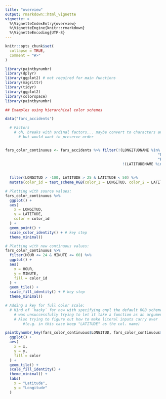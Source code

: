 ```yaml
---
title: "overview"
output: rmarkdown::html_vignette
vignette: >
  %\VignetteIndexEntry{overview}
  %\VignetteEngine{knitr::rmarkdown}
  %\VignetteEncoding{UTF-8}
---
```


```r
knitr::opts_chunk$set(
  collapse = TRUE,
  comment = "#>"
)
```

```r
library(paintbynumbr)
library(dplyr)
library(ggplot2) # not required for main functions
library(magrittr)
library(tidyr)
library(ggplot2)
library(colorspace)
library(paintbynumbr)

## Examples using hierarchical color schemes

data("fars_accidents")

  # Factors
    # oh, breaks with ordinal factors... maybe convert to characters and then onward?
      # but would want to preserve order


fars_color_continuous <- fars_accidents %>% filter(!(LONGITUDNAME %in% c("Not Reported",
                                                                     "Not Available",
                                                                     "Reported as Unknown")) & 
                                                     !(LATITUDENAME %in% c("Not Reported",
                                                                       "Not Available",
                                                                       "Reported as Unknown"))) %>%
  filter(LONGITUD > -100, LATITUDE > 25 & LATITUDE < 50) %>%
  mutate(color_id = test_scheme_RGB(color_1 = LONGITUD, color_2 = LATITUDE))

# Plotting with source values:
fars_color_continuous %>%
  ggplot() + 
  aes(
    x = LONGITUD,
    y = LATITUDE,
    color = color_id
  ) +
  geom_point() +
  scale_color_identity() + # key step
  theme_minimal()

# Plotting with new continuous values:
fars_color_continuous %>%
  filter(HOUR <= 24 & MINUTE <= 60) %>%
  ggplot() + 
  aes(
    x = HOUR,
    y = MINUTE,
    fill = color_id
  ) +
  geom_tile() +
  scale_fill_identity() + # key step
  theme_minimal()

# Adding a key for full color scale:
  # Kind of `hacky` for now with specifying onyl the default RGB scheme; 
    # was unsuccessfully trying to let it take a function as an argument
    # Also trying to figure out how to make literal inputs carry over 
        #(e.g. in this case keep "LATITUDE" as the col. name)

paintbynumbr_key(fars_color_continuous$LONGITUD, fars_color_continuous$LATITUDE) %>%
  ggplot() +
  aes(
    x = x,
    y = y,
    fill = color
  ) +
  geom_tile() +
  scale_fill_identity() +
  theme_minimal() +
  labs(
    x = "Latitude",
    y = "Longitude"
  )


```
